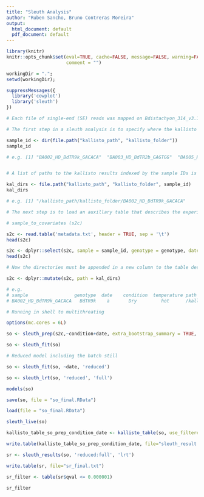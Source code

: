 ```yaml
---
title: "Sleuth Analysis"
author: "Ruben Sancho, Bruno Contreras Moreira"
output:
  html_document: default
  pdf_document: default
---
```


```r
library(knitr)
knitr::opts_chunk$set(eval=TRUE, cache=FALSE, message=FALSE, warning=FALSE, 
                      comment = "")
```


```r

workingDir = ".";
setwd(workingDir);

suppressMessages({
  library('cowplot')
  library('sleuth')
})

```

```r

# Each file of single-end (SE) reads was mapped on Bdistachyon_314_v3.1.transcript.TagSeq500b.fa using --single kalllisto, -l 100 -s 20 

# The first step in a sleuth analysis is to specify where the kallisto results are stored. A variable is created for this purpose with

sample_id <- dir(file.path("kallisto_path", "kallisto_folder"))
sample_id

# e.g. [1] "BA002_HD_BdTR9k_GACACA"  "BA003_HD_BdTR2b_GAGTGG"  "BA005_HW_Bd30-1_GAAGTT"  "BA006_HD_ABR3_GCAGGA"    "BA007_HW_Bd3-1_GTATTA"


# A list of paths to the kallisto results indexed by the sample IDs is collated with

kal_dirs <- file.path("kallisto_path", "kallisto_folder", sample_id)
kal_dirs

# e.g. [1] "/kallisto_path/kallisto_folder/BA002_HD_BdTR9k_GACACA" 

# The next step is to load an auxillary table that describes the experimental design and the relationship between the kallisto directories and the samples

# sample_to_covariates (s2c)

s2c <- read.table('metadata.txt', header = TRUE, sep = '\t')
head(s2c)

s2c <- dplyr::select(s2c, sample = sample_id, genotype = genotype, date = date, condition = condition, temperature = temperature)
head(s2c)

# Now the directories must be appended in a new column to the table describing the experiment. This column must be labeled path, otherwise sleuth will report an error. This is to ensure that samples can be associated with kallisto quantifications.

s2c <- dplyr::mutate(s2c, path = kal_dirs)

# e.g.
# sample                 genotype  date    condition  temperature path
# BA002_HD_BdTR9k_GACACA   BdTR9k    a       Dry         hot      /kallisto_path/kallisto_folder/BA002_HD_BdTR9k_GACACA
```

```r

# Running in shell to multithreating

options(mc.cores = 6L)

so <- sleuth_prep(s2c,~condition+date, extra_bootstrap_summary = TRUE, num_cores = 6)

```

```r

so <- sleuth_fit(so)

# Reduced model including the batch still

so <- sleuth_fit(so, ~date, 'reduced')

```

```r

so <- sleuth_lrt(so, 'reduced', 'full')

models(so)

save(so, file = "so_final.RData")

```

```r

load(file = "so_final.RData")

sleuth_live(so)

```


```r

kallisto_table_so_prep_condition_date <- kallisto_table(so, use_filtered =TRUE, normalized = TRUE, include_covariates = TRUE)

write.table(kallisto_table_so_prep_condition_date, file="sleuth_result.tsv", sep = "\t")

```

```r

sr <- sleuth_results(so, 'reduced:full', 'lrt')

write.table(sr, file="sr_final.txt")

```

```r

sr_filter <- table(sr$qval <= 0.000001)

sr_filter
```
